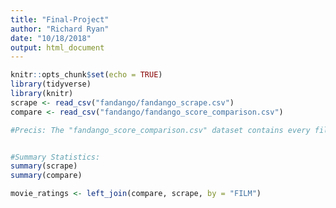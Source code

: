 ```yaml
---
title: "Final-Project"
author: "Richard Ryan"
date: "10/18/2018"
output: html_document
---
```


```r
knitr::opts_chunk$set(echo = TRUE)
library(tidyverse)
library(knitr)
scrape <- read_csv("fandango/fandango_scrape.csv")
compare <- read_csv("fandango/fandango_score_comparison.csv")
```


```r
#Precis: The "fandango_score_comparison.csv" dataset contains every film that has a Rotten Tomatoes rating, a RT User rating, a Metacritic score, a Metacritic User score, and IMDb score, and at least 30 fan reviews on Fandango. The data from Fandango was pulled on Aug. 24, 2015. The "fandango_scrape.csv" dataset contains every film that was pulled from Fandango. I will use this data to perform analyses on movie ratings from various sources. I may possibly do analyses that compare user and critic ratings among various ratings sources.


#Summary Statistics:
summary(scrape)
summary(compare)

movie_ratings <- left_join(compare, scrape, by = "FILM")
```